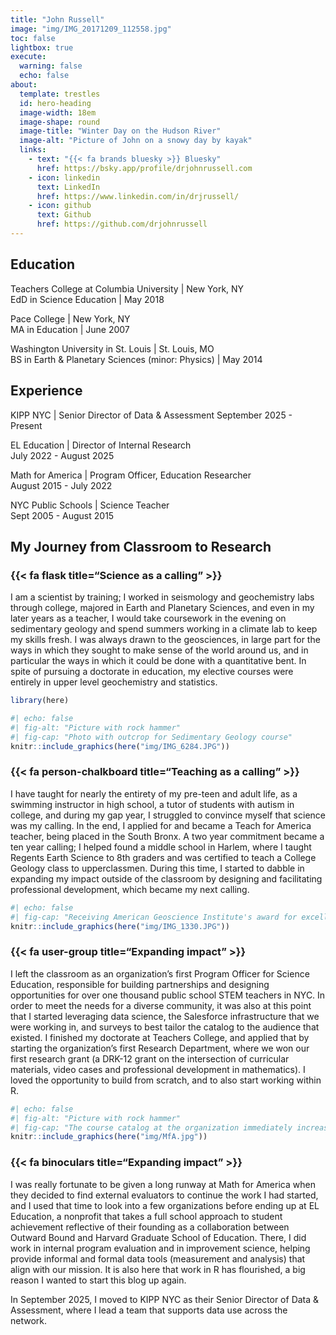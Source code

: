```yaml
---
title: "John Russell"
image: "img/IMG_20171209_112558.jpg"
toc: false
lightbox: true
execute: 
  warning: false
  echo: false
about:
  template: trestles
  id: hero-heading
  image-width: 18em
  image-shape: round
  image-title: "Winter Day on the Hudson River"
  image-alt: "Picture of John on a snowy day by kayak"
  links:
    - text: "{{< fa brands bluesky >}} Bluesky"
      href: https://bsky.app/profile/drjohnrussell.com
    - icon: linkedin
      text: LinkedIn
      href: https://www.linkedin.com/in/drjrussell/
    - icon: github
      text: Github
      href: https://github.com/drjohnrussell
---
```

:::{#hero-heading}

## Education

Teachers College at Columbia University | New York, NY  
EdD in Science Education | May 2018

Pace College | New York, NY  
MA in Education | June 2007

Washington University in St. Louis | St. Louis, MO  
BS in Earth & Planetary Sciences (minor: Physics) | May 2014


## Experience

KIPP NYC | Senior Director of Data & Assessment
September 2025 - Present

EL Education | Director of Internal Research  
July 2022 - August 2025

Math for America | Program Officer, Education Researcher  
August 2015 - July 2022 

NYC Public Schools | Science Teacher  
Sept 2005 - August 2015
  
:::
  
:::{.column-body}

## My Journey from Classroom to Research

### {{< fa flask title="Science as a calling" >}}

I am a scientist by training; I worked in seismology and geochemistry labs through college, majored in Earth and Planetary Sciences, and even in my later years as a teacher, I would take coursework in the evening on sedimentary geology and spend summers working in a climate lab to keep my skills fresh.  I was always drawn to the geosciences, in large part for the ways in which they sought to make sense of the world around us, and in particular the ways in which it could be done with a quantitative bent. In spite of pursuing a doctorate in education, my elective courses were entirely in upper level geochemistry and statistics.

```r
library(here)
```
:::{.column-margin}
```r
#| echo: false
#| fig-alt: "Picture with rock hammer"
#| fig-cap: "Photo with outcrop for Sedimentary Geology course"
knitr::include_graphics(here("img/IMG_6284.JPG"))
```
:::

### {{< fa person-chalkboard title="Teaching as a calling" >}}

I have taught for nearly the entirety of my pre-teen and adult life, as a swimming instructor in high school, a tutor of students with autism in college, and during my gap year, I struggled to convince myself that science was my calling. In the end, I applied for and became a Teach for America teacher, being placed in the South Bronx. A two year commitment became a ten year calling; I helped found a middle school in Harlem, where I taught Regents Earth Science to 8th graders and was certified to teach a College Geology class to upperclassmen. During this time, I started to dabble in expanding my impact outside of the classroom by designing and facilitating professional development, which became my next calling.

:::{.column-margin}
```r
#| echo: false
#| fig-cap: "Receiving American Geoscience Institute's award for excellence in Earth Science Education."
knitr::include_graphics(here("img/IMG_1330.JPG"))
```
:::

### {{< fa user-group title="Expanding impact" >}}

I left the classroom as an organization's first Program Officer for Science Education, responsible for building partnerships and designing opportunities for over one thousand public school STEM teachers in NYC. In order to meet the needs for a diverse community, it was also at this point that I started leveraging data science, the Salesforce infrastructure that we were working in, and surveys to best tailor the catalog to the audience that existed. I finished my doctorate at Teachers College, and applied that by starting the organization's first Research Department, where we won our first research grant (a DRK-12 grant on the intersection of curricular materials, video cases and professional development in mathematics). I loved the opportunity to build from scratch, and to also start working within R.

:::{.column-margin}
```r
#| echo: false
#| fig-alt: "Picture with rock hammer"
#| fig-cap: "The course catalog at the organization immediately increased upon my hire."
knitr::include_graphics(here("img/MfA.jpg"))
```
:::

### {{< fa binoculars title="Expanding impact" >}}
I was really fortunate to be given a long runway at Math for America when they decided to find external evaluators to continue the work I had started, and I used that time to look into a few organizations before ending up at EL Education, a nonprofit that takes a full school approach to student achievement reflective of their founding as a collaboration between Outward Bound and Harvard Graduate School of Education. There, I did work in internal program evaluation and in improvement science, helping provide informal and formal data tools (measurement and analysis) that align with our mission. It is also here that work in R has flourished, a big reason I wanted to start this blog up again.

In September 2025, I moved to KIPP NYC as their Senior Director of Data & Assessment, where I lead a team that supports data use across the network.
:::
